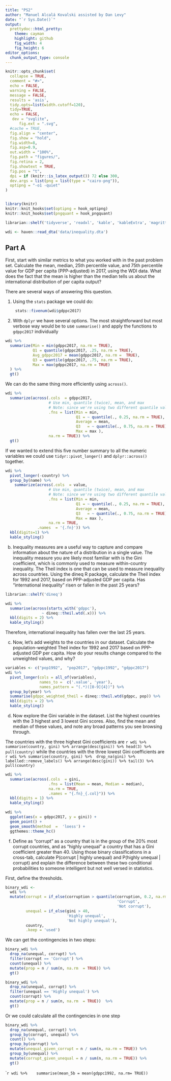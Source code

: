 ```yaml
---
title: "PS2"
author: "Manuel Alcalá Kovalski assisted by Dan Levy"
date: "`r Sys.Date()`"
output:
  prettydoc::html_pretty:
    theme: cayman 
    highlight: github
    fig_width: 4
    fig_height: 6
editor_options: 
  chunk_output_type: console
---
```


```r
knitr::opts_chunk$set(
  collapse = TRUE,
  comment = "#>",
  echo = FALSE,
  warning = FALSE,
  message = FALSE,
  results = 'asis',
  tidy.opts=list(width.cutoff=120),
  tidy=TRUE, 
  echo = FALSE,
   dev = "svglite",
      fig.ext = ".svg",
  #cache = TRUE,
  fig.align = "center",
  fig.show = "hold",
  fig.width=8, 
  fig.asp=0.9,
  out.width = "100%",
  fig.path = "figures/",
  fig.retina = 2,
  fig.showtext = TRUE,
  fig.pos = "t",
  dpi = if (knitr::is_latex_output()) 72 else 300,
  dev.args = list(png = list(type = "cairo-png")), 
  optipng = "-o1 -quiet"
)


library(knitr)
knitr::knit_hooks$set(optipng = hook_optipng)
knitr::knit_hooks$set(pngquant = hook_pngquant)
```

```r
librarian::shelf('tidyverse', 'readxl', 'kable', 'kableExtra', 'magrittr',  'glue', 'reactable', 'gt')
```

```r
wdi <- haven::read_dta('data/inequality.dta')
```

## Part A
First, start with similar metrics to what you worked with in the past problem set. Calculate the mean, median, 25th percentile value, and 75th percentile value for GDP per capita (PPP-adjusted) in 2017, using the WDI data. What does the fact that the mean is higher than the median tells us about the international distribution of per capita output?

There are several ways of answering this question.

1.  Using the `stats` package we could do:

    ```r
     stats::fivenum(wdi$gdppc2017) 
    ```

2.  With `dplyr` we have several options. The most straightforward but most verbose way would be to use `summarise()` and apply the functions to `gdppc2017` individually
```r
wdi %>% 
  summarize(Min = min(gdppc2017, na.rm = TRUE),
            Q1 = quantile(gdppc2017, .25, na.rm = TRUE),
            Avg_gdppc2017 = mean(gdppc2017, na.rm =  TRUE), 
            Q3 = quantile(gdppc2017, .75, na.rm = TRUE),
            Max = max(gdppc2017, na.rm = TRUE)
  ) %>% 
  gt()
```
We can do the same thing more efficiently  using `across()`.

```r
wdi %>% 
  summarize(across(.cols  = gdppc2017,
                   # Use min, quantile (twice), mean, and max
                   # Note: since we're using two different quantile values we can                     use lamda style functions with ~ to gain more control over the                     arguments.
                   .fns = list(Min = min,
                               Q1 = ~ quantile(., 0.25, na.rm = TRUE),
                               Average = mean,
                               Q3   = ~ quantile(., 0.75, na.rm = TRUE),
                               Max = max ),
                   na.rm = TRUE)) %>% 
  gt()
```

If we wanted to extend this five number summary to all the numeric variables we could use `tidyr::pivot_longer()` and `dplyr::across()` together.

```r
wdi %>% 
  pivot_longer(-country) %>% 
  group_by(name) %>% 
    summarize(across(.cols  = value,
                   # Use min, quantile (twice), mean, and max
                   # Note: since we're using two different quantile values we can                     use lamda style functions with ~ to gain more control over the                     arguments.
                   .fns = list(Min = min,
                               Q1 = ~ quantile(., 0.25, na.rm = TRUE),
                               Average = mean,
                               Q3   = ~ quantile(., 0.75, na.rm = TRUE),
                               Max = max ),
                   na.rm = TRUE,
              .names  = '{.fn}')) %>% 
  kbl(digits=1) %>% 
  kable_styling()
```


(b) Inequality measures are a useful way to capture and compare information about the nature of a distribution in a single value. The inequality measure you are likely most familiar with is the Gini coefficient, which is commonly used to measure within-country inequality. The Theil index is one that can be used to measure inequality across countries. Using the dineq R package, calculate the Theil index for 1992 and 2017, based on PPP-adjusted GDP per capita. Has "international inequality" risen or fallen in the past 25 years?

```r
librarian::shelf('dineq')

wdi %>% 
  summarise(across(starts_with('gdppc'),
                ~ dineq::theil.wtd(.x))) %>% 
  kbl(digits = 2) %>% 
  kable_styling()

```

Therefore, international inequality has fallen over the  last 25 years.

(c) Now, let's add weights to the countries in our dataset. Calculate the population-weighted Theil index for 1992 and 2017 based on PPP-adjusted GDP per capita. How do your results change compared to the unweighted values, and why?

```r
variables <- c("pop1992",  "pop2017", "gdppc1992", "gdppc2017")
wdi %>% 
  pivot_longer(cols = all_of(variables),
               names_to =  c('.value', 'year'),
               names_pattern = "(.*)([0-9]{4})") %>% 
  group_by(year) %>% 
  summarise(gdppc_weighted_theil = dineq::theil.wtd(gdppc, pop)) %>% 
  kbl(digits = 2) %>% 
  kable_styling()
```

(d) Now explore the Gini variable in the dataset. List the highest countries with the 3 highest and 3 lowest Gini scores. Also, find the mean and median of these values, and note any broad patterns you see browsing through.

The countries with the three highest Gini coefficients are `r wdi %>% summarise(country, gini) %>% arrange(desc(gini)) %>% head(3) %>% pull(country)` while the countries with the three lowest Gini coefficients are `r wdi %>% summarise(country, gini) %>%  drop_na(gini) %>%  labelled::remove_labels() %>% arrange(desc(gini)) %>% tail(3) %>% pull(country)`

```r

wdi %>% 
  summarise(across(.cols  = gini,
                   .fns = list(Mean = mean, Median = median),
                   na.rm = TRUE,
                   .names = "{.fn}_{.col}")) %>% 
  kbl(digits = 1) %>% 
  kable_styling()

```

```r
wdi %>% 
  ggplot(aes(x = gdppc2017, y = gini)) +
  geom_point() +
  geom_smooth(method  =  'loess') +
  ggthemes::theme_hc()
```

(f) Define as "corrupt" as a country that is in the group of the 20% most corrupt countries, and as "highly unequal" a country that has a Gini coefficient greater than 40. Using those binary classifications in a cross-tab, calculate P(corrupt \| highly unequal) and P(highly unequal \| corrupt) and explain the difference between these two conditional probabilities to someone intelligent but not well versed in statistics.

First, define the thresholds.

```r
binary_wdi <- 
  wdi %>% 
  mutate(corrupt = if_else(corruption > quantile(corruption, 0.2, na.rm = TRUE),
                                                 'Corrupt',
                                                 'Not corrupt'),
         unequal = if_else(gini > 40,  
                           'Highly unequal',
                           'Not highly unequal'),
         country,
         .keep = 'used')
```

We can get the contingencies in two steps:
```r
binary_wdi %>% 
  drop_na(unequal, corrupt) %>% 
  filter(corrupt == 'Corrupt') %>% 
  count(unequal) %>% 
  mutate(prop = n / sum(n, na.rm  = TRUE)) %>% 
  gt()

```

```r
binary_wdi %>% 
  drop_na(unequal, corrupt) %>% 
  filter(unequal == 'Highly unequal') %>% 
  count(corrupt) %>% 
  mutate(prop = n / sum(n, na.rm  = TRUE))  %>% 
  gt()
```

Or  we could  calculate all the contingencies in one step
```r
binary_wdi %>% 
  drop_na(unequal, corrupt) %>% 
  group_by(corrupt, unequal) %>% 
  count() %>% 
  group_by(corrupt) %>% 
  mutate(unequal_given_corrupt = n / sum(n, na.rm = TRUE)) %>% 
  group_by(unequal) %>% 
  mutate(corrupt_given_unequal = n / sum(n, na.rm = TRUE)) %>% 
  gt()
```


```r
wdi %>% 
  summarise(mean_5b = mean(gdppc1992, na.rm= TRUE))
``

